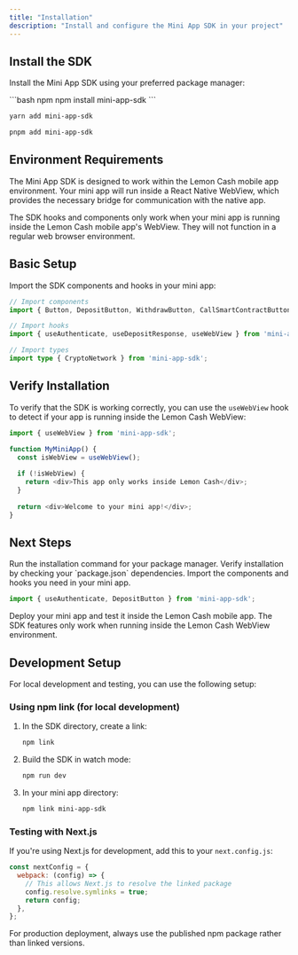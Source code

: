 ```yaml
---
title: "Installation"
description: "Install and configure the Mini App SDK in your project"
---
```


## Install the SDK

Install the Mini App SDK using your preferred package manager:

<CodeGroup>
```bash npm
npm install mini-app-sdk
```

```bash yarn
yarn add mini-app-sdk
```

```bash pnpm
pnpm add mini-app-sdk
```
</CodeGroup>

## Environment Requirements

The Mini App SDK is designed to work within the Lemon Cash mobile app environment. Your mini app will run inside a React Native WebView, which provides the necessary bridge for communication with the native app.

<Warning>
The SDK hooks and components only work when your mini app is running inside the Lemon Cash mobile app's WebView. They will not function in a regular web browser environment.
</Warning>

## Basic Setup

Import the SDK components and hooks in your mini app:

```typescript
// Import components
import { Button, DepositButton, WithdrawButton, CallSmartContractButton } from 'mini-app-sdk';

// Import hooks
import { useAuthenticate, useDepositResponse, useWebView } from 'mini-app-sdk';

// Import types
import type { CryptoNetwork } from 'mini-app-sdk';
```

## Verify Installation

To verify that the SDK is working correctly, you can use the `useWebView` hook to detect if your app is running inside the Lemon Cash WebView:

```typescript
import { useWebView } from 'mini-app-sdk';

function MyMiniApp() {
  const isWebView = useWebView();
  
  if (!isWebView) {
    return <div>This app only works inside Lemon Cash</div>;
  }
  
  return <div>Welcome to your mini app!</div>;
}
```

## Next Steps

<Steps>
<Step title="Install the SDK">
  Run the installation command for your package manager.
  
  <Check>
  Verify installation by checking your `package.json` dependencies.
  </Check>
</Step>

<Step title="Import components">
  Import the components and hooks you need in your mini app.
  
  ```typescript
  import { useAuthenticate, DepositButton } from 'mini-app-sdk';
  ```
</Step>

<Step title="Test in Lemon Cash">
  Deploy your mini app and test it inside the Lemon Cash mobile app.
  
  <Warning>
  The SDK features only work when running inside the Lemon Cash WebView environment.
  </Warning>
</Step>
</Steps>

## Development Setup

For local development and testing, you can use the following setup:

### Using npm link (for local development)

1. In the SDK directory, create a link:
   ```bash
   npm link
   ```

2. Build the SDK in watch mode:
   ```bash
   npm run dev
   ```

3. In your mini app directory:
   ```bash
   npm link mini-app-sdk
   ```

### Testing with Next.js

If you're using Next.js for development, add this to your `next.config.js`:

```javascript
const nextConfig = {
  webpack: (config) => {
    // This allows Next.js to resolve the linked package
    config.resolve.symlinks = true;
    return config;
  },
};
```

<Info>
For production deployment, always use the published npm package rather than linked versions.
</Info>
